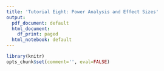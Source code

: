 ```yaml
---
title: 'Tutorial Eight: Power Analysis and Effect Sizes'
output:
  pdf_document: default
  html_document:
    df_print: paged
  html_notebook: default
---
```


```r
library(knitr)
opts_chunk$set(comment='', eval=FALSE)
```
